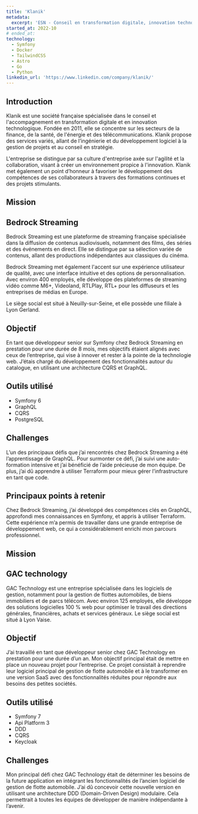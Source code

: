 ```yaml
---
title: 'Klanik'
metadata:
  excerpt: 'ESN - Conseil en transformation digitale, innovation technologique, ingénierie, culture agile.'
started_at: 2022-10
# ended_at:
technology:
  - Symfony
  - Docker
  - TailwindCSS
  - Astro
  - Go
  - Python
linkedin_url: 'https://www.linkedin.com/company/klanik/'
---
```


## Introduction

Klanik est une société française spécialisée dans le conseil et l'accompagnement en transformation digitale et en innovation technologique. Fondée en 2011, elle se concentre sur les secteurs de la finance, de la santé, de l'énergie et des télécommunications. Klanik propose des services variés, allant de l’ingénierie et du développement logiciel à la gestion de projets et au conseil en stratégie.

L'entreprise se distingue par sa culture d'entreprise axée sur l'agilité et la collaboration, visant à créer un environnement propice à l'innovation. Klanik met également un point d’honneur à favoriser le développement des compétences de ses collaborateurs à travers des formations continues et des projets stimulants.

## Mission

## Bedrock Streaming

Bedrock Streaming est une plateforme de streaming française spécialisée dans la diffusion de contenus audiovisuels, notamment des films, des séries et des événements en direct.
Elle se distingue par sa sélection variée de contenus, allant des productions indépendantes aux classiques du cinéma.

Bedrock Streaming met également l'accent sur une expérience utilisateur de qualité, avec une interface intuitive et des options de personnalisation.
Avec environ 400 employés, elle développe des plateformes de streaming vidéo comme M6+, Videoland, RTLPlay, RTL+ pour les diffuseurs et les entreprises de médias en Europe.

Le siège social est situé à Neuilly-sur-Seine, et elle possède une filiale à Lyon Gerland.

## Objectif

En tant que développeur senior sur Symfony chez Bedrock Streaming en prestation pour une durée de 8 mois, mes objectifs étaient alignés avec ceux de l’entreprise, qui vise à innover et rester à la pointe de la technologie web.
J’étais chargé du développement des fonctionnalités autour du catalogue, en utilisant une architecture CQRS et GraphQL.

## Outils utilisé

- Symfony 6
- GraphQL
- CQRS
- PostgreSQL

## Challenges

L’un des principaux défis que j’ai rencontrés chez Bedrock Streaming a été l’apprentissage de GraphQL.
Pour surmonter ce défi, j’ai suivi une auto-formation intensive et j’ai bénéficié de l’aide précieuse de mon équipe.
De plus, j’ai dû apprendre à utiliser Terraform pour mieux gérer l’infrastructure en tant que code.

## Principaux points à retenir

Chez Bedrock Streaming, j’ai développé des compétences clés en GraphQL, approfondi mes connaissances en Symfony, et appris à utiliser Terraform.
Cette expérience m’a permis de travailler dans une grande entreprise de développement web, ce qui a considérablement enrichi mon parcours professionnel.

## Mission

## GAC technology

GAC Technology est une entreprise spécialisée dans les logiciels de gestion, notamment pour la gestion de flottes automobiles, de biens immobiliers et de parcs télécom.
Avec environ 125 employés, elle développe des solutions logicielles 100 % web pour optimiser le travail des directions générales, financières, achats et services généraux.
Le siège social est situé à Lyon Vaise.

## Objectif

J’ai travaillé en tant que développeur senior chez GAC Technology en prestation pour une durée d’un an.
Mon objectif principal était de mettre en place un nouveau projet pour l’entreprise.
Ce projet consistait à reprendre leur logiciel principal de gestion de flotte automobile et à le transformer en une version SaaS avec des fonctionnalités réduites pour répondre aux besoins des petites sociétés.

## Outils utilisé

- Symfony 7
- Api Platform 3
- DDD
- CQRS
- Keycloak

## Challenges

Mon principal défi chez GAC Technology était de déterminer les besoins de la future application en intégrant les fonctionnalités de l’ancien logiciel de gestion de flotte automobile.
J’ai dû concevoir cette nouvelle version en utilisant une architecture DDD (Domain-Driven Design) modulaire.
Cela permettrait à toutes les équipes de développer de manière indépendante à l’avenir.
